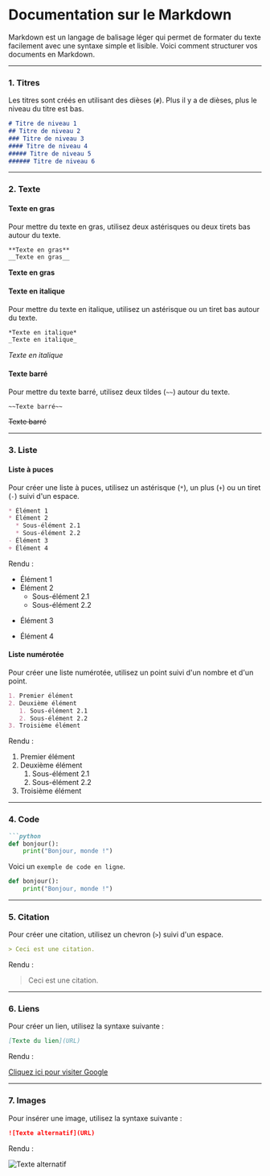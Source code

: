 # Documentation sur le Markdown

Markdown est un langage de balisage léger qui permet de formater du texte facilement avec une syntaxe simple et lisible. Voici comment structurer vos documents en Markdown.

---

### 1. Titres

Les titres sont créés en utilisant des dièses (`#`). Plus il y a de dièses, plus le niveau du titre est bas.

```markdown
# Titre de niveau 1
## Titre de niveau 2
### Titre de niveau 3
#### Titre de niveau 4
##### Titre de niveau 5
###### Titre de niveau 6
```

---

### 2. Texte

#### Texte en gras

Pour mettre du texte en gras, utilisez deux astérisques ou deux tirets bas autour du texte.

```markdown
**Texte en gras**
__Texte en gras__
```
**Texte en gras**

#### Texte en italique

Pour mettre du texte en italique, utilisez un astérisque ou un tiret bas autour du texte.

```markdown
*Texte en italique*
_Texte en italique_
```
*Texte en italique*

#### Texte barré

Pour mettre du texte barré, utilisez deux tildes (`~~`) autour du texte.

```markdown
~~Texte barré~~
```
~~Texte barré~~

---

### 3. Liste

#### Liste à puces

Pour créer une liste à puces, utilisez un astérisque (`*`), un plus (`+`) ou un tiret (`-`) suivi d'un espace.

```markdown
* Élément 1
* Élément 2
  * Sous-élément 2.1
  * Sous-élément 2.2
- Élément 3
+ Élément 4
```

Rendu :

* Élément 1
* Élément 2
  * Sous-élément 2.1
  * Sous-élément 2.2
- Élément 3
+ Élément 4

#### Liste numérotée

Pour créer une liste numérotée, utilisez un point suivi d'un nombre et d'un point.

```markdown
1. Premier élément
2. Deuxième élément
   1. Sous-élément 2.1
   2. Sous-élément 2.2
3. Troisième élément
```

Rendu :

1. Premier élément
2. Deuxième élément
   1. Sous-élément 2.1
   2. Sous-élément 2.2
3. Troisième élément

---

### 4. Code

```markdown
```python
def bonjour():
    print("Bonjour, monde !")
```


Voici un `exemple de code en ligne`.

```python
def bonjour():
    print("Bonjour, monde !")
```

---

### 5. Citation

Pour créer une citation, utilisez un chevron (`>`) suivi d'un espace.

```markdown
> Ceci est une citation.
```

Rendu :

> Ceci est une citation.

---

### 6. Liens

Pour créer un lien, utilisez la syntaxe suivante :

```markdown
[Texte du lien](URL)
```

Rendu :

[Cliquez ici pour visiter Google](https://www.google.com)

---

### 7. Images

Pour insérer une image, utilisez la syntaxe suivante :

```markdown
![Texte alternatif](URL)
``` 

Rendu :

![Texte alternatif](https://via.placeholder.com/150)    
